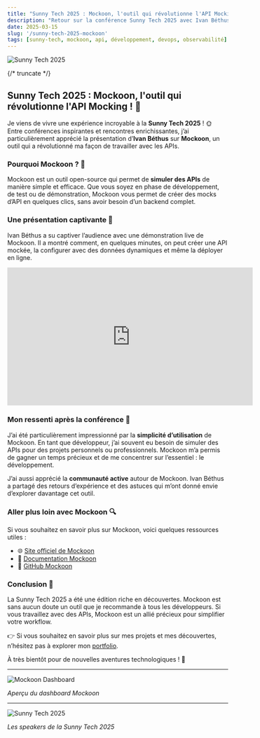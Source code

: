 ```yaml
---
title: "Sunny Tech 2025 : Mockoon, l'outil qui révolutionne l'API Mocking !"
description: "Retour sur la conférence Sunny Tech 2025 avec Ivan Béthus et sa présentation sur Mockoon, l'outil indispensable pour les développeurs d'API."
date: 2025-03-15
slug: '/sunny-tech-2025-mockoon'
tags: [sunny-tech, mockoon, api, développement, devops, observabilité]
---
```



![Sunny Tech 2025](https://sunny-tech.io/static/75e4a07a3b6045d4a3b6045d4a3b6045/1600x900/hero.png)

<HorizontalDisplay />

{/* truncate */}

## Sunny Tech 2025 : Mockoon, l'outil qui révolutionne l'API Mocking ! 🚀

Je viens de vivre une expérience incroyable à la **Sunny Tech 2025** ! 🌞 Entre conférences inspirantes et rencontres enrichissantes, j’ai particulièrement apprécié la présentation d’**Ivan Béthus** sur **Mockoon**, un outil qui a révolutionné ma façon de travailler avec les APIs.

### Pourquoi Mockoon ? 🤔

Mockoon est un outil open-source qui permet de **simuler des APIs** de manière simple et efficace. Que vous soyez en phase de développement, de test ou de démonstration, Mockoon vous permet de créer des mocks d’API en quelques clics, sans avoir besoin d’un backend complet.

### Une présentation captivante 🎤

Ivan Béthus a su captiver l’audience avec une démonstration live de Mockoon. Il a montré comment, en quelques minutes, on peut créer une API mockée, la configurer avec des données dynamiques et même la déployer en ligne.

<iframe
	width="560"
	height="315"
	src="https://www.youtube.com/embed/lRfftEwnF-8"
	title="Mockoon : Les bouchons contre-attaquent ! – Ivan Béthus"
	frameborder="0"
	allow="accelerometer; autoplay; clipboard-write; encrypted-media; gyroscope; picture-in-picture; web-share"
	referrerpolicy="strict-origin-when-cross-origin"
	allowfullscreen
></iframe>

### Mon ressenti après la conférence 📝

J’ai été particulièrement impressionné par la **simplicité d’utilisation** de Mockoon. En tant que développeur, j’ai souvent eu besoin de simuler des APIs pour des projets personnels ou professionnels. Mockoon m’a permis de gagner un temps précieux et de me concentrer sur l’essentiel : le développement.

J’ai aussi apprécié la **communauté active** autour de Mockoon. Ivan Béthus a partagé des retours d’expérience et des astuces qui m’ont donné envie d’explorer davantage cet outil.

### Aller plus loin avec Mockoon 🔍

Si vous souhaitez en savoir plus sur Mockoon, voici quelques ressources utiles :

-   🌐 [Site officiel de Mockoon](https://mockoon.com/)
-   📖 [Documentation Mockoon](https://mockoon.com/docs/)
-   🐙 [GitHub Mockoon](https://github.com/mockoon/mockoon)

### Conclusion 🎯

La Sunny Tech 2025 a été une édition riche en découvertes. Mockoon est sans aucun doute un outil que je recommande à tous les développeurs. Si vous travaillez avec des APIs, Mockoon est un allié précieux pour simplifier votre workflow.

👉 Si vous souhaitez en savoir plus sur mes projets et mes découvertes, n’hésitez pas à explorer mon [portfolio](https://william-donnette.dev/).

À très bientôt pour de nouvelles aventures technologiques ! 🚀

<ArialMultiplex />

---

![Mockoon Dashboard](https://mockoon.com/static/75e4a07a3b6045d4a3b6045d4a3b6045/1600x900/dashboard.png)

*Aperçu du dashboard Mockoon*

<ArialInArticle />

---

![Sunny Tech 2025](https://sunny-tech.io/static/75e4a07a3b6045d4a3b6045d4a3b6045/1600x900/speakers.png)

*Les speakers de la Sunny Tech 2025*

<ArialMultiplex />